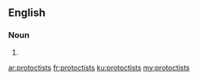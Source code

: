==English==

===Noun===
{{head|en|plural}}

# {{plural of|protoctist|lang=en}}

[[ar:protoctists]]
[[fr:protoctists]]
[[ku:protoctists]]
[[my:protoctists]]